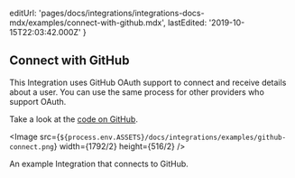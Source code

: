 
  editUrl:
    'pages/docs/integrations/integrations-docs-mdx/examples/connect-with-github.mdx',
  lastEdited: '2019-10-15T22:03:42.000Z'
}

## Connect with GitHub

This Integration uses GitHub OAuth support to connect and receive details about a user. You can use the same process for other providers who support OAuth.

Take a look at the [code on GitHub](https://github.com/vercel/integrations/tree/master/github-connect).

<Image
  src={`${process.env.ASSETS}/docs/integrations/examples/github-connect.png`}
  width={1792/2}
  height={516/2}
/>
<Caption>An example Integration that connects to GitHub.</Caption>

